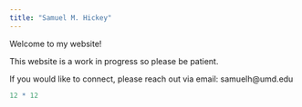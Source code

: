 ```yaml
---
title: "Samuel M. Hickey"
---
```


Welcome to my website!

This website is a work in progress so please be patient.

If you would like to connect, please reach out via email: samuelh@umd.edu

```r
12 * 12
```

